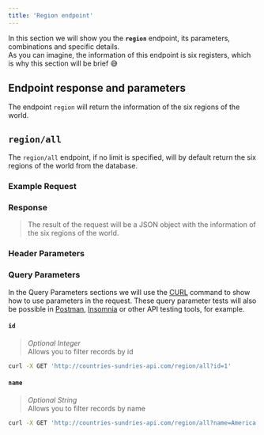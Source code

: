 ```yaml
---
title: 'Region endpoint'
---
```





In this section we will show you the **`region`** endpoint, its parameters, combinations and specific details.\
As you can imagine, the information of this endpoint is six registers, which is why this section will be brief 😅

## Endpoint response and parameters

The endpoint `region` will return the information of the six regions of the world.

## `region/all`
The `region/all` endpoint, if no limit is specified, will by default return the six regions of the world from the database.

### Example Request

<TabsLanguages endpoint="region/all" />

### Response
>The result of the request will be a JSON object with the information of the six regions of the world.

<CodeResponseRegionAll />

### Header Parameters
<GlobalHeaderNote />

### Query Parameters
In the Query Parameters sections we will use the [CURL](https://curl.se/) command to show how to use parameters in the request. These query parameter tests will also be possible in [Postman](https://www.postman.com/), [Insomnia](https://insomnia.rest/) or other API testing tools, for example.

#### `id`
> _Optional Integer_\
Allows you to filter records by id
```bash
curl -X GET 'http://countries-sundries-api.com/region/all?id=1'
```

#### `name`
> _Optional String_\
Allows you to filter records by name
```bash
curl -X GET 'http://countries-sundries-api.com/region/all?name=America'
```

<GlobalQueryNote />